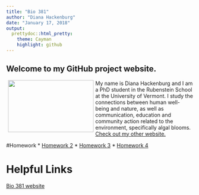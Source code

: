 ```yaml
---
title: "Bio 381"
author: "Diana Hackenburg"
date: "January 17, 2018"
output: 
  prettydoc::html_pretty:
    theme: Cayman
    highlight: github
---
```

## Welcome to my GitHub project website.

<img src="Diana_pinecone.jpg" align="left" hspace="5"  width="230" height="140" />
My name is Diana Hackenburg and I am a PhD student in the Rubenstein School at the University of Vermont. I study the connections between human well-being and nature, as well as communication, education and community action related to the environment, specifically algal blooms.
[Check out my other website.](https://dianahackenburg.wordpress.com)





#Homework
* [Homework 2](Homework2_Flowchart.html)
* [Homework 3](Homework3a.pdf)
* [Homework 4](homework4.html)



# Helpful Links

[Bio 381 website](https://gotellilab.github.io/Bio381)